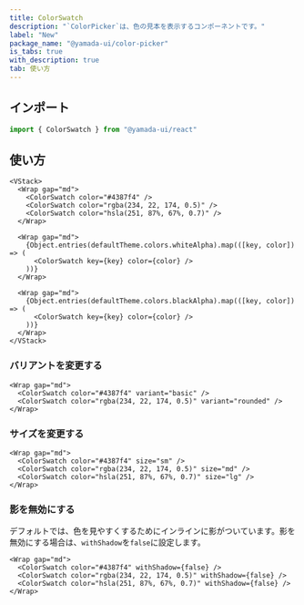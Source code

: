 ```yaml
---
title: ColorSwatch
description: "`ColorPicker`は、色の見本を表示するコンポーネントです。"
label: "New"
package_name: "@yamada-ui/color-picker"
is_tabs: true
with_description: true
tab: 使い方
---
```


## インポート

```ts
import { ColorSwatch } from "@yamada-ui/react"
```

## 使い方

```tsx
<VStack>
  <Wrap gap="md">
    <ColorSwatch color="#4387f4" />
    <ColorSwatch color="rgba(234, 22, 174, 0.5)" />
    <ColorSwatch color="hsla(251, 87%, 67%, 0.7)" />
  </Wrap>

  <Wrap gap="md">
    {Object.entries(defaultTheme.colors.whiteAlpha).map(([key, color]) => (
      <ColorSwatch key={key} color={color} />
    ))}
  </Wrap>

  <Wrap gap="md">
    {Object.entries(defaultTheme.colors.blackAlpha).map(([key, color]) => (
      <ColorSwatch key={key} color={color} />
    ))}
  </Wrap>
</VStack>
```

### バリアントを変更する

```tsx
<Wrap gap="md">
  <ColorSwatch color="#4387f4" variant="basic" />
  <ColorSwatch color="rgba(234, 22, 174, 0.5)" variant="rounded" />
</Wrap>
```

### サイズを変更する

```tsx
<Wrap gap="md">
  <ColorSwatch color="#4387f4" size="sm" />
  <ColorSwatch color="rgba(234, 22, 174, 0.5)" size="md" />
  <ColorSwatch color="hsla(251, 87%, 67%, 0.7)" size="lg" />
</Wrap>
```

### 影を無効にする

デフォルトでは、色を見やすくするためにインラインに影がついています。影を無効にする場合は、`withShadow`を`false`に設定します。

```tsx
<Wrap gap="md">
  <ColorSwatch color="#4387f4" withShadow={false} />
  <ColorSwatch color="rgba(234, 22, 174, 0.5)" withShadow={false} />
  <ColorSwatch color="hsla(251, 87%, 67%, 0.7)" withShadow={false} />
</Wrap>
```
